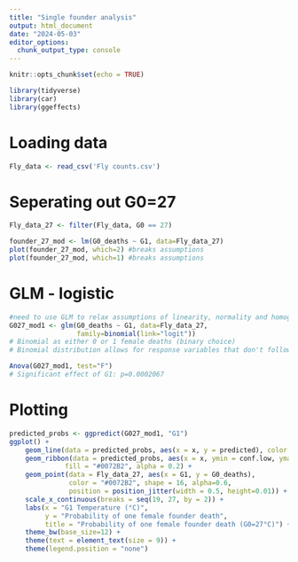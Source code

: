 ```yaml
---
title: "Single founder analysis"
output: html_document
date: "2024-05-03"
editor_options: 
  chunk_output_type: console
---
```


```r
knitr::opts_chunk$set(echo = TRUE)
```

```r
library(tidyverse)
library(car)
library(ggeffects)
```

# Loading data
```r
Fly_data <- read_csv('Fly counts.csv')
```

# Seperating out G0=27
```r
Fly_data_27 <- filter(Fly_data, G0 == 27) 
```

```r
founder_27_mod <- lm(G0_deaths ~ G1, data=Fly_data_27)
plot(founder_27_mod, which=2) #breaks assumptions
plot(founder_27_mod, which=1) #breaks assumptions
```

# GLM - logistic
```r
#need to use GLM to relax assumptions of linearity, normality and homogeneity of variance
G027_mod1 <- glm(G0_deaths ~ G1, data=Fly_data_27,
                 family=binomial(link="logit"))
# Binomial as either 0 or 1 female deaths (binary choice)
# Binomial distribution allows for response variables that don't follow a normal distribution 

Anova(G027_mod1, test="F")
# Significant effect of G1: p=0.0002067
```


# Plotting 
```r
predicted_probs <- ggpredict(G027_mod1, "G1")
ggplot() +
    geom_line(data = predicted_probs, aes(x = x, y = predicted), color = "#0072B2") +
    geom_ribbon(data = predicted_probs, aes(x = x, ymin = conf.low, ymax = conf.high), 
              fill = "#0072B2", alpha = 0.2) + 
    geom_point(data = Fly_data_27, aes(x = G1, y = G0_deaths), 
               color = "#0072B2", shape = 16, alpha=0.6,
               position = position_jitter(width = 0.5, height=0.01)) +
    scale_x_continuous(breaks = seq(19, 27, by = 2)) +
    labs(x = "G1 Temperature (°C)", 
         y = "Probability of one female founder death",
         title = "Probability of one female founder death (G0=27°C)") +
    theme_bw(base_size=12) +
    theme(text = element_text(size = 9)) +
    theme(legend.position = "none")
```


